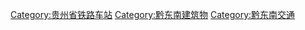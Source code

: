 [[Category:贵州省铁路车站|Category:贵州省铁路车站]]
[[Category:黔东南建筑物|Category:黔东南建筑物]]
[[Category:黔东南交通|Category:黔东南交通]]